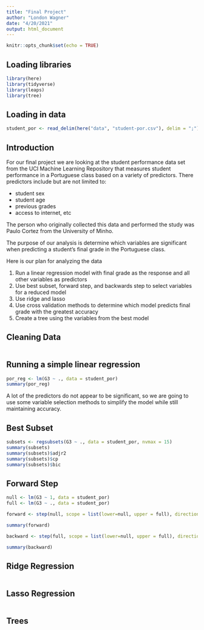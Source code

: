 ```yaml
---
title: "Final Project"
author: "London Wagner"
date: "4/20/2021"
output: html_document
---
```


```r
knitr::opts_chunk$set(echo = TRUE)
```

## Loading libraries

```r
library(here)
library(tidyverse)
library(leaps)
library(tree)
```

## Loading in data

```r
student_por <- read_delim(here("data", "student-por.csv"), delim = ";")
```


## Introduction

For our final project we are looking at the student performance data set from the UCI Machine Learning Repository that measures student performance in a Portuguese class based on a variety of predictors. There predictors include but are not limited to:

- student sex
- student age
- previous grades
- access to internet, etc

The person who originally collected this data and performed the study was Paulo Cortez from the University of Minho. 

The purpose of our analysis is determine which variables are significant when predicting a student's final grade in the Portuguese class.

Here is our plan for analyzing the data

1) Run a linear regression model with final grade as the response and all other variables as predictors 
2) Use best subset, forward step, and backwards step to select variables for a reduced model
3) Use ridge and lasso
4) Use cross validation methods to determine which model predicts final grade with the greatest accuracy
5) Create a tree using the variables from the best model

## Cleaning Data

```r

```


## Running a simple linear regression

```r
por_reg <- lm(G3 ~ ., data = student_por)
summary(por_reg)
```

A lot of the predictors do not appear to be significant, so we are going to use some variable selection methods to simplify the model while still maintaining accuracy.

## Best Subset

```r
subsets <- regsubsets(G3 ~ ., data = student_por, nvmax = 15)
summary(subsets)
summary(subsets)$adjr2
summary(subsets)$cp
summary(subsets)$bic
```

## Forward Step

```r
null <- lm(G3 ~ 1, data = student_por)
full <- lm(G3 ~ ., data = student_por)

forward <- step(null, scope = list(lower=null, upper = full), direction = "forward")

summary(forward)
```

```r
backward <- step(full, scope = list(lower=null, upper = full), direction = "backward")

summary(backward)
```
## Ridge Regression

```r

```

## Lasso Regression

```r

```

## Trees

```r

```

